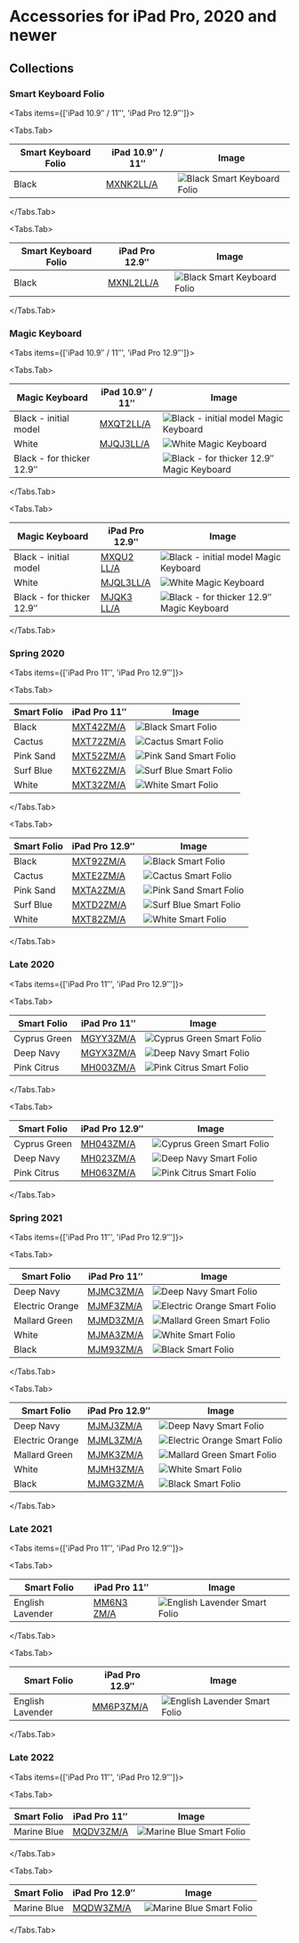 
# Accessories for iPad Pro, 2020 and newer

## Collections

### Smart Keyboard Folio

<Tabs
  items={['iPad 10.9″ / 11″', 'iPad Pro 12.9″']}>

<Tabs.Tab>

| Smart Keyboard Folio | iPad 10.9″ / 11″ | Image |
| --- | --- | --- |
| Black | [MXNK2<wbr/>LL/A](/ipad_pro4/MXNK2) | ![Black Smart Keyboard Folio](/everypreview/MXNK2.png) |

</Tabs.Tab>

<Tabs.Tab>

| Smart Keyboard Folio | iPad Pro 12.9″ | Image |
| --- | --- | --- |
| Black | [MXNL2<wbr/>LL/A](/ipad_pro4/MXNL2) | ![Black Smart Keyboard Folio](/everypreview/MXNL2.png) |

</Tabs.Tab>
</Tabs>

### Magic Keyboard

<Tabs
  items={['iPad 10.9″ / 11″', 'iPad Pro 12.9″']}>

<Tabs.Tab>

| Magic Keyboard | iPad 10.9″ / 11″ | Image |
| --- | --- | --- |
| Black - initial model | [MXQT2<wbr/>LL/A](/ipad_pro4/MXQT2) | ![Black - initial model Magic Keyboard](/everypreview/MXQT2.png) |
| White | [MJQJ3<wbr/>LL/A](/ipad_pro4/MJQJ3) | ![White Magic Keyboard](/everypreview/MJQJ3.png) |
| Black - for thicker 12.9″ | [<wbr/>](/ipad_pro4/) | ![Black - for thicker 12.9″ Magic Keyboard](/everypreview/.png) |

</Tabs.Tab>

<Tabs.Tab>

| Magic Keyboard | iPad Pro 12.9″ | Image |
| --- | --- | --- |
| Black - initial model | [MXQU2<wbr/>LL/A](/ipad_pro4/MXQU2) | ![Black - initial model Magic Keyboard](/everypreview/MXQU2.png) |
| White | [MJQL3<wbr/>LL/A](/ipad_pro4/MJQL3) | ![White Magic Keyboard](/everypreview/MJQL3.png) |
| Black - for thicker 12.9″ | [MJQK3<wbr/>LL/A](/ipad_pro4/MJQK3) | ![Black - for thicker 12.9″ Magic Keyboard](/everypreview/MJQK3.png) |

</Tabs.Tab>
</Tabs>


### Spring 2020

<Tabs
  items={['iPad Pro 11″', 'iPad Pro 12.9″']}>

<Tabs.Tab>

| Smart Folio | iPad Pro 11″ | Image |
| --- | --- | --- |
| Black | [MXT42<wbr/>ZM/A](/ipad_pro4/MXT42) | ![Black Smart Folio](/everypreview/MXT42.png) |
| Cactus | [MXT72<wbr/>ZM/A](/ipad_pro4/MXT72) | ![Cactus Smart Folio](/everypreview/MXT72.png) |
| Pink Sand | [MXT52<wbr/>ZM/A](/ipad_pro4/MXT52) | ![Pink Sand Smart Folio](/everypreview/MXT52.png) |
| Surf Blue | [MXT62<wbr/>ZM/A](/ipad_pro4/MXT62) | ![Surf Blue Smart Folio](/everypreview/MXT62.png) |
| White | [MXT32<wbr/>ZM/A](/ipad_pro4/MXT32) | ![White Smart Folio](/everypreview/MXT32.png) |

</Tabs.Tab>

<Tabs.Tab>

| Smart Folio | iPad Pro 12.9″ | Image |
| --- | --- | --- |
| Black | [MXT92<wbr/>ZM/A](/ipad_pro4/MXT92) | ![Black Smart Folio](/everypreview/MXT92.png) |
| Cactus | [MXTE2<wbr/>ZM/A](/ipad_pro4/MXTE2) | ![Cactus Smart Folio](/everypreview/MXTE2.png) |
| Pink Sand | [MXTA2<wbr/>ZM/A](/ipad_pro4/MXTA2) | ![Pink Sand Smart Folio](/everypreview/MXTA2.png) |
| Surf Blue | [MXTD2<wbr/>ZM/A](/ipad_pro4/MXTD2) | ![Surf Blue Smart Folio](/everypreview/MXTD2.png) |
| White | [MXT82<wbr/>ZM/A](/ipad_pro4/MXT82) | ![White Smart Folio](/everypreview/MXT82.png) |

</Tabs.Tab>
</Tabs>

### Late 2020

<Tabs
  items={['iPad Pro 11″', 'iPad Pro 12.9″']}>

<Tabs.Tab>

| Smart Folio | iPad Pro 11″ | Image |
| --- | --- | --- |
| Cyprus Green | [MGYY3<wbr/>ZM/A](/ipad_pro4/MGYY3) | ![Cyprus Green Smart Folio](/everypreview/MGYY3.png) |
| Deep Navy | [MGYX3<wbr/>ZM/A](/ipad_pro4/MGYX3) | ![Deep Navy Smart Folio](/everypreview/MGYX3.png) |
| Pink Citrus | [MH003<wbr/>ZM/A](/ipad_pro4/MH003) | ![Pink Citrus Smart Folio](/everypreview/MH003.png) |

</Tabs.Tab>

<Tabs.Tab>

| Smart Folio | iPad Pro 12.9″ | Image |
| --- | --- | --- |
| Cyprus Green | [MH043<wbr/>ZM/A](/ipad_pro4/MH043) | ![Cyprus Green Smart Folio](/everypreview/MH043.png) |
| Deep Navy | [MH023<wbr/>ZM/A](/ipad_pro4/MH023) | ![Deep Navy Smart Folio](/everypreview/MH023.png) |
| Pink Citrus | [MH063<wbr/>ZM/A](/ipad_pro4/MH063) | ![Pink Citrus Smart Folio](/everypreview/MH063.png) |

</Tabs.Tab>
</Tabs>

### Spring 2021

<Tabs
  items={['iPad Pro 11″', 'iPad Pro 12.9″']}>

<Tabs.Tab>

| Smart Folio | iPad Pro 11″ | Image |
| --- | --- | --- |
| Deep Navy | [MJMC3<wbr/>ZM/A](/ipad_pro4/MJMC3) | ![Deep Navy Smart Folio](/everypreview/MJMC3.png) |
| Electric Orange | [MJMF3<wbr/>ZM/A](/ipad_pro4/MJMF3) | ![Electric Orange Smart Folio](/everypreview/MJMF3.png) |
| Mallard Green | [MJMD3<wbr/>ZM/A](/ipad_pro4/MJMD3) | ![Mallard Green Smart Folio](/everypreview/MJMD3.png) |
| White | [MJMA3<wbr/>ZM/A](/ipad_pro4/MJMA3) | ![White Smart Folio](/everypreview/MJMA3.png) |
| Black | [MJM93<wbr/>ZM/A](/ipad_pro4/MJM93) | ![Black Smart Folio](/everypreview/MJM93.png) |

</Tabs.Tab>

<Tabs.Tab>

| Smart Folio | iPad Pro 12.9″ | Image |
| --- | --- | --- |
| Deep Navy | [MJMJ3<wbr/>ZM/A](/ipad_pro4/MJMJ3) | ![Deep Navy Smart Folio](/everypreview/MJMJ3.png) |
| Electric Orange | [MJML3<wbr/>ZM/A](/ipad_pro4/MJML3) | ![Electric Orange Smart Folio](/everypreview/MJML3.png) |
| Mallard Green | [MJMK3<wbr/>ZM/A](/ipad_pro4/MJMK3) | ![Mallard Green Smart Folio](/everypreview/MJMK3.png) |
| White | [MJMH3<wbr/>ZM/A](/ipad_pro4/MJMH3) | ![White Smart Folio](/everypreview/MJMH3.png) |
| Black | [MJMG3<wbr/>ZM/A](/ipad_pro4/MJMG3) | ![Black Smart Folio](/everypreview/MJMG3.png) |

</Tabs.Tab>
</Tabs>

### Late 2021

<Tabs
  items={['iPad Pro 11″', 'iPad Pro 12.9″']}>

<Tabs.Tab>

| Smart Folio | iPad Pro 11″ | Image |
| --- | --- | --- |
| English Lavender | [MM6N3<wbr/>ZM/A](/ipad_pro4/MM6N3) | ![English Lavender Smart Folio](/everypreview/MM6N3.png) |

</Tabs.Tab>

<Tabs.Tab>

| Smart Folio | iPad Pro 12.9″ | Image |
| --- | --- | --- |
| English Lavender | [MM6P3<wbr/>ZM/A](/ipad_pro4/MM6P3) | ![English Lavender Smart Folio](/everypreview/MM6P3.png) |

</Tabs.Tab>
</Tabs>

### Late 2022

<Tabs
  items={['iPad Pro 11″', 'iPad Pro 12.9″']}>

<Tabs.Tab>

| Smart Folio | iPad Pro 11″ | Image |
| --- | --- | --- |
| Marine Blue | [MQDV3<wbr/>ZM/A](/ipad_pro4/MQDV3) | ![Marine Blue Smart Folio](/everypreview/MQDV3.png) |

</Tabs.Tab>

<Tabs.Tab>

| Smart Folio | iPad Pro 12.9″ | Image |
| --- | --- | --- |
| Marine Blue | [MQDW3<wbr/>ZM/A](/ipad_pro4/MQDW3) | ![Marine Blue Smart Folio](/everypreview/MQDW3.png) |

</Tabs.Tab>
</Tabs>
